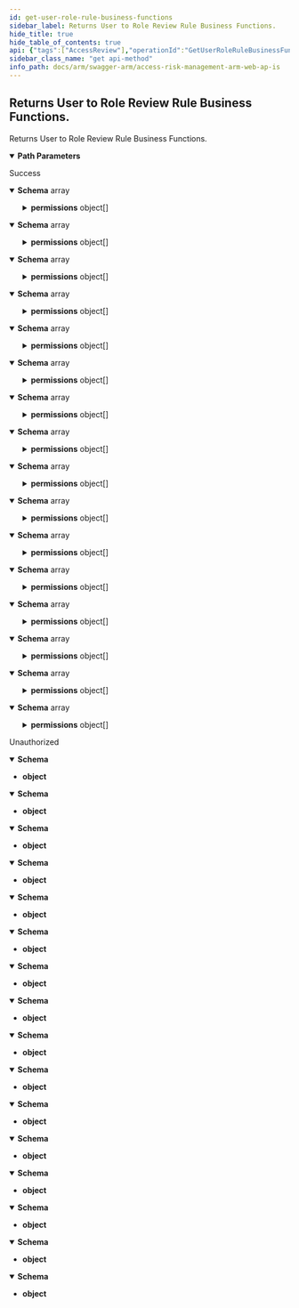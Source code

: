 ```yaml
---
id: get-user-role-rule-business-functions
sidebar_label: Returns User to Role Review Rule Business Functions.
hide_title: true
hide_table_of_contents: true
api: {"tags":["AccessReview"],"operationId":"GetUserRoleRuleBusinessFunctions","parameters":[{"name":"userRoleRuleId","in":"path","required":true,"schema":{"type":"string","format":"uuid"}}],"responses":{"200":{"description":"Success","content":{"application/json;odata.metadata=minimal;odata.streaming=true":{"schema":{"uniqueItems":false,"type":"array","items":{"type":"object","properties":{"businessFunctionCode":{"type":"string"},"businessFunctionName":{"type":"string"},"businessFunctionDescription":{"type":"string"},"authorizationObjectLogic":{"enum":["undefined","and","or"],"type":"string"},"transactionCodeLogic":{"enum":["undefined","and","or"],"type":"string"},"permissions":{"uniqueItems":false,"type":"array","items":{"type":"object","properties":{"transactionCode":{"type":"string"},"authorizationObjects":{"uniqueItems":false,"type":"array","items":{"type":"object","properties":{"authorizationObject":{"type":"string"},"authorizationFields":{"uniqueItems":false,"type":"array","items":{"type":"object","properties":{"authorizationField":{"type":"string"},"valueFrom":{"type":"string"},"valueTo":{"type":"string"}}}}}}}}}}}}}},"application/json;odata.metadata=minimal;odata.streaming=false":{"schema":{"uniqueItems":false,"type":"array","items":{"type":"object","properties":{"businessFunctionCode":{"type":"string"},"businessFunctionName":{"type":"string"},"businessFunctionDescription":{"type":"string"},"authorizationObjectLogic":{"enum":["undefined","and","or"],"type":"string"},"transactionCodeLogic":{"enum":["undefined","and","or"],"type":"string"},"permissions":{"uniqueItems":false,"type":"array","items":{"type":"object","properties":{"transactionCode":{"type":"string"},"authorizationObjects":{"uniqueItems":false,"type":"array","items":{"type":"object","properties":{"authorizationObject":{"type":"string"},"authorizationFields":{"uniqueItems":false,"type":"array","items":{"type":"object","properties":{"authorizationField":{"type":"string"},"valueFrom":{"type":"string"},"valueTo":{"type":"string"}}}}}}}}}}}}}},"application/json;odata.metadata=minimal":{"schema":{"uniqueItems":false,"type":"array","items":{"type":"object","properties":{"businessFunctionCode":{"type":"string"},"businessFunctionName":{"type":"string"},"businessFunctionDescription":{"type":"string"},"authorizationObjectLogic":{"enum":["undefined","and","or"],"type":"string"},"transactionCodeLogic":{"enum":["undefined","and","or"],"type":"string"},"permissions":{"uniqueItems":false,"type":"array","items":{"type":"object","properties":{"transactionCode":{"type":"string"},"authorizationObjects":{"uniqueItems":false,"type":"array","items":{"type":"object","properties":{"authorizationObject":{"type":"string"},"authorizationFields":{"uniqueItems":false,"type":"array","items":{"type":"object","properties":{"authorizationField":{"type":"string"},"valueFrom":{"type":"string"},"valueTo":{"type":"string"}}}}}}}}}}}}}},"application/json;odata.metadata=full;odata.streaming=true":{"schema":{"uniqueItems":false,"type":"array","items":{"type":"object","properties":{"businessFunctionCode":{"type":"string"},"businessFunctionName":{"type":"string"},"businessFunctionDescription":{"type":"string"},"authorizationObjectLogic":{"enum":["undefined","and","or"],"type":"string"},"transactionCodeLogic":{"enum":["undefined","and","or"],"type":"string"},"permissions":{"uniqueItems":false,"type":"array","items":{"type":"object","properties":{"transactionCode":{"type":"string"},"authorizationObjects":{"uniqueItems":false,"type":"array","items":{"type":"object","properties":{"authorizationObject":{"type":"string"},"authorizationFields":{"uniqueItems":false,"type":"array","items":{"type":"object","properties":{"authorizationField":{"type":"string"},"valueFrom":{"type":"string"},"valueTo":{"type":"string"}}}}}}}}}}}}}},"application/json;odata.metadata=full;odata.streaming=false":{"schema":{"uniqueItems":false,"type":"array","items":{"type":"object","properties":{"businessFunctionCode":{"type":"string"},"businessFunctionName":{"type":"string"},"businessFunctionDescription":{"type":"string"},"authorizationObjectLogic":{"enum":["undefined","and","or"],"type":"string"},"transactionCodeLogic":{"enum":["undefined","and","or"],"type":"string"},"permissions":{"uniqueItems":false,"type":"array","items":{"type":"object","properties":{"transactionCode":{"type":"string"},"authorizationObjects":{"uniqueItems":false,"type":"array","items":{"type":"object","properties":{"authorizationObject":{"type":"string"},"authorizationFields":{"uniqueItems":false,"type":"array","items":{"type":"object","properties":{"authorizationField":{"type":"string"},"valueFrom":{"type":"string"},"valueTo":{"type":"string"}}}}}}}}}}}}}},"application/json;odata.metadata=full":{"schema":{"uniqueItems":false,"type":"array","items":{"type":"object","properties":{"businessFunctionCode":{"type":"string"},"businessFunctionName":{"type":"string"},"businessFunctionDescription":{"type":"string"},"authorizationObjectLogic":{"enum":["undefined","and","or"],"type":"string"},"transactionCodeLogic":{"enum":["undefined","and","or"],"type":"string"},"permissions":{"uniqueItems":false,"type":"array","items":{"type":"object","properties":{"transactionCode":{"type":"string"},"authorizationObjects":{"uniqueItems":false,"type":"array","items":{"type":"object","properties":{"authorizationObject":{"type":"string"},"authorizationFields":{"uniqueItems":false,"type":"array","items":{"type":"object","properties":{"authorizationField":{"type":"string"},"valueFrom":{"type":"string"},"valueTo":{"type":"string"}}}}}}}}}}}}}},"application/json;odata.metadata=none;odata.streaming=true":{"schema":{"uniqueItems":false,"type":"array","items":{"type":"object","properties":{"businessFunctionCode":{"type":"string"},"businessFunctionName":{"type":"string"},"businessFunctionDescription":{"type":"string"},"authorizationObjectLogic":{"enum":["undefined","and","or"],"type":"string"},"transactionCodeLogic":{"enum":["undefined","and","or"],"type":"string"},"permissions":{"uniqueItems":false,"type":"array","items":{"type":"object","properties":{"transactionCode":{"type":"string"},"authorizationObjects":{"uniqueItems":false,"type":"array","items":{"type":"object","properties":{"authorizationObject":{"type":"string"},"authorizationFields":{"uniqueItems":false,"type":"array","items":{"type":"object","properties":{"authorizationField":{"type":"string"},"valueFrom":{"type":"string"},"valueTo":{"type":"string"}}}}}}}}}}}}}},"application/json;odata.metadata=none;odata.streaming=false":{"schema":{"uniqueItems":false,"type":"array","items":{"type":"object","properties":{"businessFunctionCode":{"type":"string"},"businessFunctionName":{"type":"string"},"businessFunctionDescription":{"type":"string"},"authorizationObjectLogic":{"enum":["undefined","and","or"],"type":"string"},"transactionCodeLogic":{"enum":["undefined","and","or"],"type":"string"},"permissions":{"uniqueItems":false,"type":"array","items":{"type":"object","properties":{"transactionCode":{"type":"string"},"authorizationObjects":{"uniqueItems":false,"type":"array","items":{"type":"object","properties":{"authorizationObject":{"type":"string"},"authorizationFields":{"uniqueItems":false,"type":"array","items":{"type":"object","properties":{"authorizationField":{"type":"string"},"valueFrom":{"type":"string"},"valueTo":{"type":"string"}}}}}}}}}}}}}},"application/json;odata.metadata=none":{"schema":{"uniqueItems":false,"type":"array","items":{"type":"object","properties":{"businessFunctionCode":{"type":"string"},"businessFunctionName":{"type":"string"},"businessFunctionDescription":{"type":"string"},"authorizationObjectLogic":{"enum":["undefined","and","or"],"type":"string"},"transactionCodeLogic":{"enum":["undefined","and","or"],"type":"string"},"permissions":{"uniqueItems":false,"type":"array","items":{"type":"object","properties":{"transactionCode":{"type":"string"},"authorizationObjects":{"uniqueItems":false,"type":"array","items":{"type":"object","properties":{"authorizationObject":{"type":"string"},"authorizationFields":{"uniqueItems":false,"type":"array","items":{"type":"object","properties":{"authorizationField":{"type":"string"},"valueFrom":{"type":"string"},"valueTo":{"type":"string"}}}}}}}}}}}}}},"application/json;odata.streaming=true":{"schema":{"uniqueItems":false,"type":"array","items":{"type":"object","properties":{"businessFunctionCode":{"type":"string"},"businessFunctionName":{"type":"string"},"businessFunctionDescription":{"type":"string"},"authorizationObjectLogic":{"enum":["undefined","and","or"],"type":"string"},"transactionCodeLogic":{"enum":["undefined","and","or"],"type":"string"},"permissions":{"uniqueItems":false,"type":"array","items":{"type":"object","properties":{"transactionCode":{"type":"string"},"authorizationObjects":{"uniqueItems":false,"type":"array","items":{"type":"object","properties":{"authorizationObject":{"type":"string"},"authorizationFields":{"uniqueItems":false,"type":"array","items":{"type":"object","properties":{"authorizationField":{"type":"string"},"valueFrom":{"type":"string"},"valueTo":{"type":"string"}}}}}}}}}}}}}},"application/json;odata.streaming=false":{"schema":{"uniqueItems":false,"type":"array","items":{"type":"object","properties":{"businessFunctionCode":{"type":"string"},"businessFunctionName":{"type":"string"},"businessFunctionDescription":{"type":"string"},"authorizationObjectLogic":{"enum":["undefined","and","or"],"type":"string"},"transactionCodeLogic":{"enum":["undefined","and","or"],"type":"string"},"permissions":{"uniqueItems":false,"type":"array","items":{"type":"object","properties":{"transactionCode":{"type":"string"},"authorizationObjects":{"uniqueItems":false,"type":"array","items":{"type":"object","properties":{"authorizationObject":{"type":"string"},"authorizationFields":{"uniqueItems":false,"type":"array","items":{"type":"object","properties":{"authorizationField":{"type":"string"},"valueFrom":{"type":"string"},"valueTo":{"type":"string"}}}}}}}}}}}}}},"application/json":{"schema":{"uniqueItems":false,"type":"array","items":{"type":"object","properties":{"businessFunctionCode":{"type":"string"},"businessFunctionName":{"type":"string"},"businessFunctionDescription":{"type":"string"},"authorizationObjectLogic":{"enum":["undefined","and","or"],"type":"string"},"transactionCodeLogic":{"enum":["undefined","and","or"],"type":"string"},"permissions":{"uniqueItems":false,"type":"array","items":{"type":"object","properties":{"transactionCode":{"type":"string"},"authorizationObjects":{"uniqueItems":false,"type":"array","items":{"type":"object","properties":{"authorizationObject":{"type":"string"},"authorizationFields":{"uniqueItems":false,"type":"array","items":{"type":"object","properties":{"authorizationField":{"type":"string"},"valueFrom":{"type":"string"},"valueTo":{"type":"string"}}}}}}}}}}}}}},"application/xml":{"schema":{"uniqueItems":false,"type":"array","items":{"type":"object","properties":{"businessFunctionCode":{"type":"string"},"businessFunctionName":{"type":"string"},"businessFunctionDescription":{"type":"string"},"authorizationObjectLogic":{"enum":["undefined","and","or"],"type":"string"},"transactionCodeLogic":{"enum":["undefined","and","or"],"type":"string"},"permissions":{"uniqueItems":false,"type":"array","items":{"type":"object","properties":{"transactionCode":{"type":"string"},"authorizationObjects":{"uniqueItems":false,"type":"array","items":{"type":"object","properties":{"authorizationObject":{"type":"string"},"authorizationFields":{"uniqueItems":false,"type":"array","items":{"type":"object","properties":{"authorizationField":{"type":"string"},"valueFrom":{"type":"string"},"valueTo":{"type":"string"}}}}}}}}}}}}}},"application/prs.odatatestxx-odata":{"schema":{"uniqueItems":false,"type":"array","items":{"type":"object","properties":{"businessFunctionCode":{"type":"string"},"businessFunctionName":{"type":"string"},"businessFunctionDescription":{"type":"string"},"authorizationObjectLogic":{"enum":["undefined","and","or"],"type":"string"},"transactionCodeLogic":{"enum":["undefined","and","or"],"type":"string"},"permissions":{"uniqueItems":false,"type":"array","items":{"type":"object","properties":{"transactionCode":{"type":"string"},"authorizationObjects":{"uniqueItems":false,"type":"array","items":{"type":"object","properties":{"authorizationObject":{"type":"string"},"authorizationFields":{"uniqueItems":false,"type":"array","items":{"type":"object","properties":{"authorizationField":{"type":"string"},"valueFrom":{"type":"string"},"valueTo":{"type":"string"}}}}}}}}}}}}}},"text/plain":{"schema":{"uniqueItems":false,"type":"array","items":{"type":"object","properties":{"businessFunctionCode":{"type":"string"},"businessFunctionName":{"type":"string"},"businessFunctionDescription":{"type":"string"},"authorizationObjectLogic":{"enum":["undefined","and","or"],"type":"string"},"transactionCodeLogic":{"enum":["undefined","and","or"],"type":"string"},"permissions":{"uniqueItems":false,"type":"array","items":{"type":"object","properties":{"transactionCode":{"type":"string"},"authorizationObjects":{"uniqueItems":false,"type":"array","items":{"type":"object","properties":{"authorizationObject":{"type":"string"},"authorizationFields":{"uniqueItems":false,"type":"array","items":{"type":"object","properties":{"authorizationField":{"type":"string"},"valueFrom":{"type":"string"},"valueTo":{"type":"string"}}}}}}}}}}}}}},"text/json":{"schema":{"uniqueItems":false,"type":"array","items":{"type":"object","properties":{"businessFunctionCode":{"type":"string"},"businessFunctionName":{"type":"string"},"businessFunctionDescription":{"type":"string"},"authorizationObjectLogic":{"enum":["undefined","and","or"],"type":"string"},"transactionCodeLogic":{"enum":["undefined","and","or"],"type":"string"},"permissions":{"uniqueItems":false,"type":"array","items":{"type":"object","properties":{"transactionCode":{"type":"string"},"authorizationObjects":{"uniqueItems":false,"type":"array","items":{"type":"object","properties":{"authorizationObject":{"type":"string"},"authorizationFields":{"uniqueItems":false,"type":"array","items":{"type":"object","properties":{"authorizationField":{"type":"string"},"valueFrom":{"type":"string"},"valueTo":{"type":"string"}}}}}}}}}}}}}}}},"401":{"description":"Unauthorized","content":{"application/json;odata.metadata=minimal;odata.streaming=true":{"schema":{"type":"object"}},"application/json;odata.metadata=minimal;odata.streaming=false":{"schema":{"type":"object"}},"application/json;odata.metadata=minimal":{"schema":{"type":"object"}},"application/json;odata.metadata=full;odata.streaming=true":{"schema":{"type":"object"}},"application/json;odata.metadata=full;odata.streaming=false":{"schema":{"type":"object"}},"application/json;odata.metadata=full":{"schema":{"type":"object"}},"application/json;odata.metadata=none;odata.streaming=true":{"schema":{"type":"object"}},"application/json;odata.metadata=none;odata.streaming=false":{"schema":{"type":"object"}},"application/json;odata.metadata=none":{"schema":{"type":"object"}},"application/json;odata.streaming=true":{"schema":{"type":"object"}},"application/json;odata.streaming=false":{"schema":{"type":"object"}},"application/json":{"schema":{"type":"object"}},"application/xml":{"schema":{"type":"object"}},"application/prs.odatatestxx-odata":{"schema":{"type":"object"}},"text/plain":{"schema":{"type":"object"}},"text/json":{"schema":{"type":"object"}}}}},"description":"Returns User to Role Review Rule Business Functions.","method":"get","path":"/api/accessReview/userToRole/businessFunctions/{userRoleRuleId}","info":{"version":"v1","title":"Access Risk Management ARM Web APIs"},"postman":{"name":"Returns User to Role Review Rule Business Functions.","description":{"type":"text/plain"},"url":{"path":["api","accessReview","userToRole","businessFunctions",":userRoleRuleId"],"host":["{{baseUrl}}"],"query":[],"variable":[{"disabled":false,"description":{"content":"(Required) ","type":"text/plain"},"type":"any","value":"","key":"userRoleRuleId"}]},"header":[{"key":"Accept","value":"application/json;odata.metadata=minimal;odata.streaming=true"}],"method":"GET"}}
sidebar_class_name: "get api-method"
info_path: docs/arm/swagger-arm/access-risk-management-arm-web-ap-is
---
```



## Returns User to Role Review Rule Business Functions.



Returns User to Role Review Rule Business Functions.

<details style={{"marginBottom":"1rem"}} data-collapsed={false} open={true}><summary style={{}}><strong>Path Parameters</strong></summary><div><ul><ParamsItem className={"paramsItem"} param={{"name":"userRoleRuleId","in":"path","required":true,"schema":{"type":"string","format":"uuid"}}}></ParamsItem></ul></div></details><div><ApiTabs><TabItem label={"200"} value={"200"}><div>

Success

</div><div><MimeTabs groupId={"mime-type"}><TabItem label={"application/json;odata.metadata=minimal;odata.streaming=true"} value={"application/json;odata.metadata=minimal;odata.streaming=true"}><SchemaTabs groupId={"schema-tabs"}><TabItem label={"Schema"} value={"Schema"}><details style={{}} data-collapsed={false} open={true}><summary style={{"textAlign":"left"}}><strong>Schema</strong><span style={{"opacity":"0.6"}}> array</span></summary><div style={{"textAlign":"left","marginLeft":"1rem"}}></div><ul style={{"marginLeft":"1rem"}}><SchemaItem collapsible={false} name={"businessFunctionCode"} required={false} schemaDescription={undefined} schemaName={"string"} qualifierMessage={undefined} defaultValue={undefined}></SchemaItem><SchemaItem collapsible={false} name={"businessFunctionName"} required={false} schemaDescription={undefined} schemaName={"string"} qualifierMessage={undefined} defaultValue={undefined}></SchemaItem><SchemaItem collapsible={false} name={"businessFunctionDescription"} required={false} schemaDescription={undefined} schemaName={"string"} qualifierMessage={undefined} defaultValue={undefined}></SchemaItem><SchemaItem collapsible={false} name={"authorizationObjectLogic"} required={false} schemaDescription={undefined} schemaName={"string"} qualifierMessage={"**Possible values:** [`undefined`, `and`, `or`]"} defaultValue={undefined}></SchemaItem><SchemaItem collapsible={false} name={"transactionCodeLogic"} required={false} schemaDescription={undefined} schemaName={"string"} qualifierMessage={"**Possible values:** [`undefined`, `and`, `or`]"} defaultValue={undefined}></SchemaItem><SchemaItem collapsible={true} className={"schemaItem"}><details style={{}}><summary style={{}}><strong>permissions</strong><span style={{"opacity":"0.6"}}> object[]</span></summary><div style={{"marginLeft":"1rem"}}><SchemaItem collapsible={false} name={"transactionCode"} required={false} schemaDescription={undefined} schemaName={"string"} qualifierMessage={undefined} defaultValue={undefined}></SchemaItem><SchemaItem collapsible={true} className={"schemaItem"}><details style={{}}><summary style={{}}><strong>authorizationObjects</strong><span style={{"opacity":"0.6"}}> object[]</span></summary><div style={{"marginLeft":"1rem"}}><SchemaItem collapsible={false} name={"authorizationObject"} required={false} schemaDescription={undefined} schemaName={"string"} qualifierMessage={undefined} defaultValue={undefined}></SchemaItem><SchemaItem collapsible={true} className={"schemaItem"}><details style={{}}><summary style={{}}><strong>authorizationFields</strong><span style={{"opacity":"0.6"}}> object[]</span></summary><div style={{"marginLeft":"1rem"}}><SchemaItem collapsible={false} name={"authorizationField"} required={false} schemaDescription={undefined} schemaName={"string"} qualifierMessage={undefined} defaultValue={undefined}></SchemaItem><SchemaItem collapsible={false} name={"valueFrom"} required={false} schemaDescription={undefined} schemaName={"string"} qualifierMessage={undefined} defaultValue={undefined}></SchemaItem><SchemaItem collapsible={false} name={"valueTo"} required={false} schemaDescription={undefined} schemaName={"string"} qualifierMessage={undefined} defaultValue={undefined}></SchemaItem></div></details></SchemaItem></div></details></SchemaItem></div></details></SchemaItem></ul></details></TabItem></SchemaTabs></TabItem><TabItem label={"application/json;odata.metadata=minimal;odata.streaming=false"} value={"application/json;odata.metadata=minimal;odata.streaming=false"}><SchemaTabs groupId={"schema-tabs"}><TabItem label={"Schema"} value={"Schema"}><details style={{}} data-collapsed={false} open={true}><summary style={{"textAlign":"left"}}><strong>Schema</strong><span style={{"opacity":"0.6"}}> array</span></summary><div style={{"textAlign":"left","marginLeft":"1rem"}}></div><ul style={{"marginLeft":"1rem"}}><SchemaItem collapsible={false} name={"businessFunctionCode"} required={false} schemaDescription={undefined} schemaName={"string"} qualifierMessage={undefined} defaultValue={undefined}></SchemaItem><SchemaItem collapsible={false} name={"businessFunctionName"} required={false} schemaDescription={undefined} schemaName={"string"} qualifierMessage={undefined} defaultValue={undefined}></SchemaItem><SchemaItem collapsible={false} name={"businessFunctionDescription"} required={false} schemaDescription={undefined} schemaName={"string"} qualifierMessage={undefined} defaultValue={undefined}></SchemaItem><SchemaItem collapsible={false} name={"authorizationObjectLogic"} required={false} schemaDescription={undefined} schemaName={"string"} qualifierMessage={"**Possible values:** [`undefined`, `and`, `or`]"} defaultValue={undefined}></SchemaItem><SchemaItem collapsible={false} name={"transactionCodeLogic"} required={false} schemaDescription={undefined} schemaName={"string"} qualifierMessage={"**Possible values:** [`undefined`, `and`, `or`]"} defaultValue={undefined}></SchemaItem><SchemaItem collapsible={true} className={"schemaItem"}><details style={{}}><summary style={{}}><strong>permissions</strong><span style={{"opacity":"0.6"}}> object[]</span></summary><div style={{"marginLeft":"1rem"}}><SchemaItem collapsible={false} name={"transactionCode"} required={false} schemaDescription={undefined} schemaName={"string"} qualifierMessage={undefined} defaultValue={undefined}></SchemaItem><SchemaItem collapsible={true} className={"schemaItem"}><details style={{}}><summary style={{}}><strong>authorizationObjects</strong><span style={{"opacity":"0.6"}}> object[]</span></summary><div style={{"marginLeft":"1rem"}}><SchemaItem collapsible={false} name={"authorizationObject"} required={false} schemaDescription={undefined} schemaName={"string"} qualifierMessage={undefined} defaultValue={undefined}></SchemaItem><SchemaItem collapsible={true} className={"schemaItem"}><details style={{}}><summary style={{}}><strong>authorizationFields</strong><span style={{"opacity":"0.6"}}> object[]</span></summary><div style={{"marginLeft":"1rem"}}><SchemaItem collapsible={false} name={"authorizationField"} required={false} schemaDescription={undefined} schemaName={"string"} qualifierMessage={undefined} defaultValue={undefined}></SchemaItem><SchemaItem collapsible={false} name={"valueFrom"} required={false} schemaDescription={undefined} schemaName={"string"} qualifierMessage={undefined} defaultValue={undefined}></SchemaItem><SchemaItem collapsible={false} name={"valueTo"} required={false} schemaDescription={undefined} schemaName={"string"} qualifierMessage={undefined} defaultValue={undefined}></SchemaItem></div></details></SchemaItem></div></details></SchemaItem></div></details></SchemaItem></ul></details></TabItem></SchemaTabs></TabItem><TabItem label={"application/json;odata.metadata=minimal"} value={"application/json;odata.metadata=minimal"}><SchemaTabs groupId={"schema-tabs"}><TabItem label={"Schema"} value={"Schema"}><details style={{}} data-collapsed={false} open={true}><summary style={{"textAlign":"left"}}><strong>Schema</strong><span style={{"opacity":"0.6"}}> array</span></summary><div style={{"textAlign":"left","marginLeft":"1rem"}}></div><ul style={{"marginLeft":"1rem"}}><SchemaItem collapsible={false} name={"businessFunctionCode"} required={false} schemaDescription={undefined} schemaName={"string"} qualifierMessage={undefined} defaultValue={undefined}></SchemaItem><SchemaItem collapsible={false} name={"businessFunctionName"} required={false} schemaDescription={undefined} schemaName={"string"} qualifierMessage={undefined} defaultValue={undefined}></SchemaItem><SchemaItem collapsible={false} name={"businessFunctionDescription"} required={false} schemaDescription={undefined} schemaName={"string"} qualifierMessage={undefined} defaultValue={undefined}></SchemaItem><SchemaItem collapsible={false} name={"authorizationObjectLogic"} required={false} schemaDescription={undefined} schemaName={"string"} qualifierMessage={"**Possible values:** [`undefined`, `and`, `or`]"} defaultValue={undefined}></SchemaItem><SchemaItem collapsible={false} name={"transactionCodeLogic"} required={false} schemaDescription={undefined} schemaName={"string"} qualifierMessage={"**Possible values:** [`undefined`, `and`, `or`]"} defaultValue={undefined}></SchemaItem><SchemaItem collapsible={true} className={"schemaItem"}><details style={{}}><summary style={{}}><strong>permissions</strong><span style={{"opacity":"0.6"}}> object[]</span></summary><div style={{"marginLeft":"1rem"}}><SchemaItem collapsible={false} name={"transactionCode"} required={false} schemaDescription={undefined} schemaName={"string"} qualifierMessage={undefined} defaultValue={undefined}></SchemaItem><SchemaItem collapsible={true} className={"schemaItem"}><details style={{}}><summary style={{}}><strong>authorizationObjects</strong><span style={{"opacity":"0.6"}}> object[]</span></summary><div style={{"marginLeft":"1rem"}}><SchemaItem collapsible={false} name={"authorizationObject"} required={false} schemaDescription={undefined} schemaName={"string"} qualifierMessage={undefined} defaultValue={undefined}></SchemaItem><SchemaItem collapsible={true} className={"schemaItem"}><details style={{}}><summary style={{}}><strong>authorizationFields</strong><span style={{"opacity":"0.6"}}> object[]</span></summary><div style={{"marginLeft":"1rem"}}><SchemaItem collapsible={false} name={"authorizationField"} required={false} schemaDescription={undefined} schemaName={"string"} qualifierMessage={undefined} defaultValue={undefined}></SchemaItem><SchemaItem collapsible={false} name={"valueFrom"} required={false} schemaDescription={undefined} schemaName={"string"} qualifierMessage={undefined} defaultValue={undefined}></SchemaItem><SchemaItem collapsible={false} name={"valueTo"} required={false} schemaDescription={undefined} schemaName={"string"} qualifierMessage={undefined} defaultValue={undefined}></SchemaItem></div></details></SchemaItem></div></details></SchemaItem></div></details></SchemaItem></ul></details></TabItem></SchemaTabs></TabItem><TabItem label={"application/json;odata.metadata=full;odata.streaming=true"} value={"application/json;odata.metadata=full;odata.streaming=true"}><SchemaTabs groupId={"schema-tabs"}><TabItem label={"Schema"} value={"Schema"}><details style={{}} data-collapsed={false} open={true}><summary style={{"textAlign":"left"}}><strong>Schema</strong><span style={{"opacity":"0.6"}}> array</span></summary><div style={{"textAlign":"left","marginLeft":"1rem"}}></div><ul style={{"marginLeft":"1rem"}}><SchemaItem collapsible={false} name={"businessFunctionCode"} required={false} schemaDescription={undefined} schemaName={"string"} qualifierMessage={undefined} defaultValue={undefined}></SchemaItem><SchemaItem collapsible={false} name={"businessFunctionName"} required={false} schemaDescription={undefined} schemaName={"string"} qualifierMessage={undefined} defaultValue={undefined}></SchemaItem><SchemaItem collapsible={false} name={"businessFunctionDescription"} required={false} schemaDescription={undefined} schemaName={"string"} qualifierMessage={undefined} defaultValue={undefined}></SchemaItem><SchemaItem collapsible={false} name={"authorizationObjectLogic"} required={false} schemaDescription={undefined} schemaName={"string"} qualifierMessage={"**Possible values:** [`undefined`, `and`, `or`]"} defaultValue={undefined}></SchemaItem><SchemaItem collapsible={false} name={"transactionCodeLogic"} required={false} schemaDescription={undefined} schemaName={"string"} qualifierMessage={"**Possible values:** [`undefined`, `and`, `or`]"} defaultValue={undefined}></SchemaItem><SchemaItem collapsible={true} className={"schemaItem"}><details style={{}}><summary style={{}}><strong>permissions</strong><span style={{"opacity":"0.6"}}> object[]</span></summary><div style={{"marginLeft":"1rem"}}><SchemaItem collapsible={false} name={"transactionCode"} required={false} schemaDescription={undefined} schemaName={"string"} qualifierMessage={undefined} defaultValue={undefined}></SchemaItem><SchemaItem collapsible={true} className={"schemaItem"}><details style={{}}><summary style={{}}><strong>authorizationObjects</strong><span style={{"opacity":"0.6"}}> object[]</span></summary><div style={{"marginLeft":"1rem"}}><SchemaItem collapsible={false} name={"authorizationObject"} required={false} schemaDescription={undefined} schemaName={"string"} qualifierMessage={undefined} defaultValue={undefined}></SchemaItem><SchemaItem collapsible={true} className={"schemaItem"}><details style={{}}><summary style={{}}><strong>authorizationFields</strong><span style={{"opacity":"0.6"}}> object[]</span></summary><div style={{"marginLeft":"1rem"}}><SchemaItem collapsible={false} name={"authorizationField"} required={false} schemaDescription={undefined} schemaName={"string"} qualifierMessage={undefined} defaultValue={undefined}></SchemaItem><SchemaItem collapsible={false} name={"valueFrom"} required={false} schemaDescription={undefined} schemaName={"string"} qualifierMessage={undefined} defaultValue={undefined}></SchemaItem><SchemaItem collapsible={false} name={"valueTo"} required={false} schemaDescription={undefined} schemaName={"string"} qualifierMessage={undefined} defaultValue={undefined}></SchemaItem></div></details></SchemaItem></div></details></SchemaItem></div></details></SchemaItem></ul></details></TabItem></SchemaTabs></TabItem><TabItem label={"application/json;odata.metadata=full;odata.streaming=false"} value={"application/json;odata.metadata=full;odata.streaming=false"}><SchemaTabs groupId={"schema-tabs"}><TabItem label={"Schema"} value={"Schema"}><details style={{}} data-collapsed={false} open={true}><summary style={{"textAlign":"left"}}><strong>Schema</strong><span style={{"opacity":"0.6"}}> array</span></summary><div style={{"textAlign":"left","marginLeft":"1rem"}}></div><ul style={{"marginLeft":"1rem"}}><SchemaItem collapsible={false} name={"businessFunctionCode"} required={false} schemaDescription={undefined} schemaName={"string"} qualifierMessage={undefined} defaultValue={undefined}></SchemaItem><SchemaItem collapsible={false} name={"businessFunctionName"} required={false} schemaDescription={undefined} schemaName={"string"} qualifierMessage={undefined} defaultValue={undefined}></SchemaItem><SchemaItem collapsible={false} name={"businessFunctionDescription"} required={false} schemaDescription={undefined} schemaName={"string"} qualifierMessage={undefined} defaultValue={undefined}></SchemaItem><SchemaItem collapsible={false} name={"authorizationObjectLogic"} required={false} schemaDescription={undefined} schemaName={"string"} qualifierMessage={"**Possible values:** [`undefined`, `and`, `or`]"} defaultValue={undefined}></SchemaItem><SchemaItem collapsible={false} name={"transactionCodeLogic"} required={false} schemaDescription={undefined} schemaName={"string"} qualifierMessage={"**Possible values:** [`undefined`, `and`, `or`]"} defaultValue={undefined}></SchemaItem><SchemaItem collapsible={true} className={"schemaItem"}><details style={{}}><summary style={{}}><strong>permissions</strong><span style={{"opacity":"0.6"}}> object[]</span></summary><div style={{"marginLeft":"1rem"}}><SchemaItem collapsible={false} name={"transactionCode"} required={false} schemaDescription={undefined} schemaName={"string"} qualifierMessage={undefined} defaultValue={undefined}></SchemaItem><SchemaItem collapsible={true} className={"schemaItem"}><details style={{}}><summary style={{}}><strong>authorizationObjects</strong><span style={{"opacity":"0.6"}}> object[]</span></summary><div style={{"marginLeft":"1rem"}}><SchemaItem collapsible={false} name={"authorizationObject"} required={false} schemaDescription={undefined} schemaName={"string"} qualifierMessage={undefined} defaultValue={undefined}></SchemaItem><SchemaItem collapsible={true} className={"schemaItem"}><details style={{}}><summary style={{}}><strong>authorizationFields</strong><span style={{"opacity":"0.6"}}> object[]</span></summary><div style={{"marginLeft":"1rem"}}><SchemaItem collapsible={false} name={"authorizationField"} required={false} schemaDescription={undefined} schemaName={"string"} qualifierMessage={undefined} defaultValue={undefined}></SchemaItem><SchemaItem collapsible={false} name={"valueFrom"} required={false} schemaDescription={undefined} schemaName={"string"} qualifierMessage={undefined} defaultValue={undefined}></SchemaItem><SchemaItem collapsible={false} name={"valueTo"} required={false} schemaDescription={undefined} schemaName={"string"} qualifierMessage={undefined} defaultValue={undefined}></SchemaItem></div></details></SchemaItem></div></details></SchemaItem></div></details></SchemaItem></ul></details></TabItem></SchemaTabs></TabItem><TabItem label={"application/json;odata.metadata=full"} value={"application/json;odata.metadata=full"}><SchemaTabs groupId={"schema-tabs"}><TabItem label={"Schema"} value={"Schema"}><details style={{}} data-collapsed={false} open={true}><summary style={{"textAlign":"left"}}><strong>Schema</strong><span style={{"opacity":"0.6"}}> array</span></summary><div style={{"textAlign":"left","marginLeft":"1rem"}}></div><ul style={{"marginLeft":"1rem"}}><SchemaItem collapsible={false} name={"businessFunctionCode"} required={false} schemaDescription={undefined} schemaName={"string"} qualifierMessage={undefined} defaultValue={undefined}></SchemaItem><SchemaItem collapsible={false} name={"businessFunctionName"} required={false} schemaDescription={undefined} schemaName={"string"} qualifierMessage={undefined} defaultValue={undefined}></SchemaItem><SchemaItem collapsible={false} name={"businessFunctionDescription"} required={false} schemaDescription={undefined} schemaName={"string"} qualifierMessage={undefined} defaultValue={undefined}></SchemaItem><SchemaItem collapsible={false} name={"authorizationObjectLogic"} required={false} schemaDescription={undefined} schemaName={"string"} qualifierMessage={"**Possible values:** [`undefined`, `and`, `or`]"} defaultValue={undefined}></SchemaItem><SchemaItem collapsible={false} name={"transactionCodeLogic"} required={false} schemaDescription={undefined} schemaName={"string"} qualifierMessage={"**Possible values:** [`undefined`, `and`, `or`]"} defaultValue={undefined}></SchemaItem><SchemaItem collapsible={true} className={"schemaItem"}><details style={{}}><summary style={{}}><strong>permissions</strong><span style={{"opacity":"0.6"}}> object[]</span></summary><div style={{"marginLeft":"1rem"}}><SchemaItem collapsible={false} name={"transactionCode"} required={false} schemaDescription={undefined} schemaName={"string"} qualifierMessage={undefined} defaultValue={undefined}></SchemaItem><SchemaItem collapsible={true} className={"schemaItem"}><details style={{}}><summary style={{}}><strong>authorizationObjects</strong><span style={{"opacity":"0.6"}}> object[]</span></summary><div style={{"marginLeft":"1rem"}}><SchemaItem collapsible={false} name={"authorizationObject"} required={false} schemaDescription={undefined} schemaName={"string"} qualifierMessage={undefined} defaultValue={undefined}></SchemaItem><SchemaItem collapsible={true} className={"schemaItem"}><details style={{}}><summary style={{}}><strong>authorizationFields</strong><span style={{"opacity":"0.6"}}> object[]</span></summary><div style={{"marginLeft":"1rem"}}><SchemaItem collapsible={false} name={"authorizationField"} required={false} schemaDescription={undefined} schemaName={"string"} qualifierMessage={undefined} defaultValue={undefined}></SchemaItem><SchemaItem collapsible={false} name={"valueFrom"} required={false} schemaDescription={undefined} schemaName={"string"} qualifierMessage={undefined} defaultValue={undefined}></SchemaItem><SchemaItem collapsible={false} name={"valueTo"} required={false} schemaDescription={undefined} schemaName={"string"} qualifierMessage={undefined} defaultValue={undefined}></SchemaItem></div></details></SchemaItem></div></details></SchemaItem></div></details></SchemaItem></ul></details></TabItem></SchemaTabs></TabItem><TabItem label={"application/json;odata.metadata=none;odata.streaming=true"} value={"application/json;odata.metadata=none;odata.streaming=true"}><SchemaTabs groupId={"schema-tabs"}><TabItem label={"Schema"} value={"Schema"}><details style={{}} data-collapsed={false} open={true}><summary style={{"textAlign":"left"}}><strong>Schema</strong><span style={{"opacity":"0.6"}}> array</span></summary><div style={{"textAlign":"left","marginLeft":"1rem"}}></div><ul style={{"marginLeft":"1rem"}}><SchemaItem collapsible={false} name={"businessFunctionCode"} required={false} schemaDescription={undefined} schemaName={"string"} qualifierMessage={undefined} defaultValue={undefined}></SchemaItem><SchemaItem collapsible={false} name={"businessFunctionName"} required={false} schemaDescription={undefined} schemaName={"string"} qualifierMessage={undefined} defaultValue={undefined}></SchemaItem><SchemaItem collapsible={false} name={"businessFunctionDescription"} required={false} schemaDescription={undefined} schemaName={"string"} qualifierMessage={undefined} defaultValue={undefined}></SchemaItem><SchemaItem collapsible={false} name={"authorizationObjectLogic"} required={false} schemaDescription={undefined} schemaName={"string"} qualifierMessage={"**Possible values:** [`undefined`, `and`, `or`]"} defaultValue={undefined}></SchemaItem><SchemaItem collapsible={false} name={"transactionCodeLogic"} required={false} schemaDescription={undefined} schemaName={"string"} qualifierMessage={"**Possible values:** [`undefined`, `and`, `or`]"} defaultValue={undefined}></SchemaItem><SchemaItem collapsible={true} className={"schemaItem"}><details style={{}}><summary style={{}}><strong>permissions</strong><span style={{"opacity":"0.6"}}> object[]</span></summary><div style={{"marginLeft":"1rem"}}><SchemaItem collapsible={false} name={"transactionCode"} required={false} schemaDescription={undefined} schemaName={"string"} qualifierMessage={undefined} defaultValue={undefined}></SchemaItem><SchemaItem collapsible={true} className={"schemaItem"}><details style={{}}><summary style={{}}><strong>authorizationObjects</strong><span style={{"opacity":"0.6"}}> object[]</span></summary><div style={{"marginLeft":"1rem"}}><SchemaItem collapsible={false} name={"authorizationObject"} required={false} schemaDescription={undefined} schemaName={"string"} qualifierMessage={undefined} defaultValue={undefined}></SchemaItem><SchemaItem collapsible={true} className={"schemaItem"}><details style={{}}><summary style={{}}><strong>authorizationFields</strong><span style={{"opacity":"0.6"}}> object[]</span></summary><div style={{"marginLeft":"1rem"}}><SchemaItem collapsible={false} name={"authorizationField"} required={false} schemaDescription={undefined} schemaName={"string"} qualifierMessage={undefined} defaultValue={undefined}></SchemaItem><SchemaItem collapsible={false} name={"valueFrom"} required={false} schemaDescription={undefined} schemaName={"string"} qualifierMessage={undefined} defaultValue={undefined}></SchemaItem><SchemaItem collapsible={false} name={"valueTo"} required={false} schemaDescription={undefined} schemaName={"string"} qualifierMessage={undefined} defaultValue={undefined}></SchemaItem></div></details></SchemaItem></div></details></SchemaItem></div></details></SchemaItem></ul></details></TabItem></SchemaTabs></TabItem><TabItem label={"application/json;odata.metadata=none;odata.streaming=false"} value={"application/json;odata.metadata=none;odata.streaming=false"}><SchemaTabs groupId={"schema-tabs"}><TabItem label={"Schema"} value={"Schema"}><details style={{}} data-collapsed={false} open={true}><summary style={{"textAlign":"left"}}><strong>Schema</strong><span style={{"opacity":"0.6"}}> array</span></summary><div style={{"textAlign":"left","marginLeft":"1rem"}}></div><ul style={{"marginLeft":"1rem"}}><SchemaItem collapsible={false} name={"businessFunctionCode"} required={false} schemaDescription={undefined} schemaName={"string"} qualifierMessage={undefined} defaultValue={undefined}></SchemaItem><SchemaItem collapsible={false} name={"businessFunctionName"} required={false} schemaDescription={undefined} schemaName={"string"} qualifierMessage={undefined} defaultValue={undefined}></SchemaItem><SchemaItem collapsible={false} name={"businessFunctionDescription"} required={false} schemaDescription={undefined} schemaName={"string"} qualifierMessage={undefined} defaultValue={undefined}></SchemaItem><SchemaItem collapsible={false} name={"authorizationObjectLogic"} required={false} schemaDescription={undefined} schemaName={"string"} qualifierMessage={"**Possible values:** [`undefined`, `and`, `or`]"} defaultValue={undefined}></SchemaItem><SchemaItem collapsible={false} name={"transactionCodeLogic"} required={false} schemaDescription={undefined} schemaName={"string"} qualifierMessage={"**Possible values:** [`undefined`, `and`, `or`]"} defaultValue={undefined}></SchemaItem><SchemaItem collapsible={true} className={"schemaItem"}><details style={{}}><summary style={{}}><strong>permissions</strong><span style={{"opacity":"0.6"}}> object[]</span></summary><div style={{"marginLeft":"1rem"}}><SchemaItem collapsible={false} name={"transactionCode"} required={false} schemaDescription={undefined} schemaName={"string"} qualifierMessage={undefined} defaultValue={undefined}></SchemaItem><SchemaItem collapsible={true} className={"schemaItem"}><details style={{}}><summary style={{}}><strong>authorizationObjects</strong><span style={{"opacity":"0.6"}}> object[]</span></summary><div style={{"marginLeft":"1rem"}}><SchemaItem collapsible={false} name={"authorizationObject"} required={false} schemaDescription={undefined} schemaName={"string"} qualifierMessage={undefined} defaultValue={undefined}></SchemaItem><SchemaItem collapsible={true} className={"schemaItem"}><details style={{}}><summary style={{}}><strong>authorizationFields</strong><span style={{"opacity":"0.6"}}> object[]</span></summary><div style={{"marginLeft":"1rem"}}><SchemaItem collapsible={false} name={"authorizationField"} required={false} schemaDescription={undefined} schemaName={"string"} qualifierMessage={undefined} defaultValue={undefined}></SchemaItem><SchemaItem collapsible={false} name={"valueFrom"} required={false} schemaDescription={undefined} schemaName={"string"} qualifierMessage={undefined} defaultValue={undefined}></SchemaItem><SchemaItem collapsible={false} name={"valueTo"} required={false} schemaDescription={undefined} schemaName={"string"} qualifierMessage={undefined} defaultValue={undefined}></SchemaItem></div></details></SchemaItem></div></details></SchemaItem></div></details></SchemaItem></ul></details></TabItem></SchemaTabs></TabItem><TabItem label={"application/json;odata.metadata=none"} value={"application/json;odata.metadata=none"}><SchemaTabs groupId={"schema-tabs"}><TabItem label={"Schema"} value={"Schema"}><details style={{}} data-collapsed={false} open={true}><summary style={{"textAlign":"left"}}><strong>Schema</strong><span style={{"opacity":"0.6"}}> array</span></summary><div style={{"textAlign":"left","marginLeft":"1rem"}}></div><ul style={{"marginLeft":"1rem"}}><SchemaItem collapsible={false} name={"businessFunctionCode"} required={false} schemaDescription={undefined} schemaName={"string"} qualifierMessage={undefined} defaultValue={undefined}></SchemaItem><SchemaItem collapsible={false} name={"businessFunctionName"} required={false} schemaDescription={undefined} schemaName={"string"} qualifierMessage={undefined} defaultValue={undefined}></SchemaItem><SchemaItem collapsible={false} name={"businessFunctionDescription"} required={false} schemaDescription={undefined} schemaName={"string"} qualifierMessage={undefined} defaultValue={undefined}></SchemaItem><SchemaItem collapsible={false} name={"authorizationObjectLogic"} required={false} schemaDescription={undefined} schemaName={"string"} qualifierMessage={"**Possible values:** [`undefined`, `and`, `or`]"} defaultValue={undefined}></SchemaItem><SchemaItem collapsible={false} name={"transactionCodeLogic"} required={false} schemaDescription={undefined} schemaName={"string"} qualifierMessage={"**Possible values:** [`undefined`, `and`, `or`]"} defaultValue={undefined}></SchemaItem><SchemaItem collapsible={true} className={"schemaItem"}><details style={{}}><summary style={{}}><strong>permissions</strong><span style={{"opacity":"0.6"}}> object[]</span></summary><div style={{"marginLeft":"1rem"}}><SchemaItem collapsible={false} name={"transactionCode"} required={false} schemaDescription={undefined} schemaName={"string"} qualifierMessage={undefined} defaultValue={undefined}></SchemaItem><SchemaItem collapsible={true} className={"schemaItem"}><details style={{}}><summary style={{}}><strong>authorizationObjects</strong><span style={{"opacity":"0.6"}}> object[]</span></summary><div style={{"marginLeft":"1rem"}}><SchemaItem collapsible={false} name={"authorizationObject"} required={false} schemaDescription={undefined} schemaName={"string"} qualifierMessage={undefined} defaultValue={undefined}></SchemaItem><SchemaItem collapsible={true} className={"schemaItem"}><details style={{}}><summary style={{}}><strong>authorizationFields</strong><span style={{"opacity":"0.6"}}> object[]</span></summary><div style={{"marginLeft":"1rem"}}><SchemaItem collapsible={false} name={"authorizationField"} required={false} schemaDescription={undefined} schemaName={"string"} qualifierMessage={undefined} defaultValue={undefined}></SchemaItem><SchemaItem collapsible={false} name={"valueFrom"} required={false} schemaDescription={undefined} schemaName={"string"} qualifierMessage={undefined} defaultValue={undefined}></SchemaItem><SchemaItem collapsible={false} name={"valueTo"} required={false} schemaDescription={undefined} schemaName={"string"} qualifierMessage={undefined} defaultValue={undefined}></SchemaItem></div></details></SchemaItem></div></details></SchemaItem></div></details></SchemaItem></ul></details></TabItem></SchemaTabs></TabItem><TabItem label={"application/json;odata.streaming=true"} value={"application/json;odata.streaming=true"}><SchemaTabs groupId={"schema-tabs"}><TabItem label={"Schema"} value={"Schema"}><details style={{}} data-collapsed={false} open={true}><summary style={{"textAlign":"left"}}><strong>Schema</strong><span style={{"opacity":"0.6"}}> array</span></summary><div style={{"textAlign":"left","marginLeft":"1rem"}}></div><ul style={{"marginLeft":"1rem"}}><SchemaItem collapsible={false} name={"businessFunctionCode"} required={false} schemaDescription={undefined} schemaName={"string"} qualifierMessage={undefined} defaultValue={undefined}></SchemaItem><SchemaItem collapsible={false} name={"businessFunctionName"} required={false} schemaDescription={undefined} schemaName={"string"} qualifierMessage={undefined} defaultValue={undefined}></SchemaItem><SchemaItem collapsible={false} name={"businessFunctionDescription"} required={false} schemaDescription={undefined} schemaName={"string"} qualifierMessage={undefined} defaultValue={undefined}></SchemaItem><SchemaItem collapsible={false} name={"authorizationObjectLogic"} required={false} schemaDescription={undefined} schemaName={"string"} qualifierMessage={"**Possible values:** [`undefined`, `and`, `or`]"} defaultValue={undefined}></SchemaItem><SchemaItem collapsible={false} name={"transactionCodeLogic"} required={false} schemaDescription={undefined} schemaName={"string"} qualifierMessage={"**Possible values:** [`undefined`, `and`, `or`]"} defaultValue={undefined}></SchemaItem><SchemaItem collapsible={true} className={"schemaItem"}><details style={{}}><summary style={{}}><strong>permissions</strong><span style={{"opacity":"0.6"}}> object[]</span></summary><div style={{"marginLeft":"1rem"}}><SchemaItem collapsible={false} name={"transactionCode"} required={false} schemaDescription={undefined} schemaName={"string"} qualifierMessage={undefined} defaultValue={undefined}></SchemaItem><SchemaItem collapsible={true} className={"schemaItem"}><details style={{}}><summary style={{}}><strong>authorizationObjects</strong><span style={{"opacity":"0.6"}}> object[]</span></summary><div style={{"marginLeft":"1rem"}}><SchemaItem collapsible={false} name={"authorizationObject"} required={false} schemaDescription={undefined} schemaName={"string"} qualifierMessage={undefined} defaultValue={undefined}></SchemaItem><SchemaItem collapsible={true} className={"schemaItem"}><details style={{}}><summary style={{}}><strong>authorizationFields</strong><span style={{"opacity":"0.6"}}> object[]</span></summary><div style={{"marginLeft":"1rem"}}><SchemaItem collapsible={false} name={"authorizationField"} required={false} schemaDescription={undefined} schemaName={"string"} qualifierMessage={undefined} defaultValue={undefined}></SchemaItem><SchemaItem collapsible={false} name={"valueFrom"} required={false} schemaDescription={undefined} schemaName={"string"} qualifierMessage={undefined} defaultValue={undefined}></SchemaItem><SchemaItem collapsible={false} name={"valueTo"} required={false} schemaDescription={undefined} schemaName={"string"} qualifierMessage={undefined} defaultValue={undefined}></SchemaItem></div></details></SchemaItem></div></details></SchemaItem></div></details></SchemaItem></ul></details></TabItem></SchemaTabs></TabItem><TabItem label={"application/json;odata.streaming=false"} value={"application/json;odata.streaming=false"}><SchemaTabs groupId={"schema-tabs"}><TabItem label={"Schema"} value={"Schema"}><details style={{}} data-collapsed={false} open={true}><summary style={{"textAlign":"left"}}><strong>Schema</strong><span style={{"opacity":"0.6"}}> array</span></summary><div style={{"textAlign":"left","marginLeft":"1rem"}}></div><ul style={{"marginLeft":"1rem"}}><SchemaItem collapsible={false} name={"businessFunctionCode"} required={false} schemaDescription={undefined} schemaName={"string"} qualifierMessage={undefined} defaultValue={undefined}></SchemaItem><SchemaItem collapsible={false} name={"businessFunctionName"} required={false} schemaDescription={undefined} schemaName={"string"} qualifierMessage={undefined} defaultValue={undefined}></SchemaItem><SchemaItem collapsible={false} name={"businessFunctionDescription"} required={false} schemaDescription={undefined} schemaName={"string"} qualifierMessage={undefined} defaultValue={undefined}></SchemaItem><SchemaItem collapsible={false} name={"authorizationObjectLogic"} required={false} schemaDescription={undefined} schemaName={"string"} qualifierMessage={"**Possible values:** [`undefined`, `and`, `or`]"} defaultValue={undefined}></SchemaItem><SchemaItem collapsible={false} name={"transactionCodeLogic"} required={false} schemaDescription={undefined} schemaName={"string"} qualifierMessage={"**Possible values:** [`undefined`, `and`, `or`]"} defaultValue={undefined}></SchemaItem><SchemaItem collapsible={true} className={"schemaItem"}><details style={{}}><summary style={{}}><strong>permissions</strong><span style={{"opacity":"0.6"}}> object[]</span></summary><div style={{"marginLeft":"1rem"}}><SchemaItem collapsible={false} name={"transactionCode"} required={false} schemaDescription={undefined} schemaName={"string"} qualifierMessage={undefined} defaultValue={undefined}></SchemaItem><SchemaItem collapsible={true} className={"schemaItem"}><details style={{}}><summary style={{}}><strong>authorizationObjects</strong><span style={{"opacity":"0.6"}}> object[]</span></summary><div style={{"marginLeft":"1rem"}}><SchemaItem collapsible={false} name={"authorizationObject"} required={false} schemaDescription={undefined} schemaName={"string"} qualifierMessage={undefined} defaultValue={undefined}></SchemaItem><SchemaItem collapsible={true} className={"schemaItem"}><details style={{}}><summary style={{}}><strong>authorizationFields</strong><span style={{"opacity":"0.6"}}> object[]</span></summary><div style={{"marginLeft":"1rem"}}><SchemaItem collapsible={false} name={"authorizationField"} required={false} schemaDescription={undefined} schemaName={"string"} qualifierMessage={undefined} defaultValue={undefined}></SchemaItem><SchemaItem collapsible={false} name={"valueFrom"} required={false} schemaDescription={undefined} schemaName={"string"} qualifierMessage={undefined} defaultValue={undefined}></SchemaItem><SchemaItem collapsible={false} name={"valueTo"} required={false} schemaDescription={undefined} schemaName={"string"} qualifierMessage={undefined} defaultValue={undefined}></SchemaItem></div></details></SchemaItem></div></details></SchemaItem></div></details></SchemaItem></ul></details></TabItem></SchemaTabs></TabItem><TabItem label={"application/json"} value={"application/json"}><SchemaTabs groupId={"schema-tabs"}><TabItem label={"Schema"} value={"Schema"}><details style={{}} data-collapsed={false} open={true}><summary style={{"textAlign":"left"}}><strong>Schema</strong><span style={{"opacity":"0.6"}}> array</span></summary><div style={{"textAlign":"left","marginLeft":"1rem"}}></div><ul style={{"marginLeft":"1rem"}}><SchemaItem collapsible={false} name={"businessFunctionCode"} required={false} schemaDescription={undefined} schemaName={"string"} qualifierMessage={undefined} defaultValue={undefined}></SchemaItem><SchemaItem collapsible={false} name={"businessFunctionName"} required={false} schemaDescription={undefined} schemaName={"string"} qualifierMessage={undefined} defaultValue={undefined}></SchemaItem><SchemaItem collapsible={false} name={"businessFunctionDescription"} required={false} schemaDescription={undefined} schemaName={"string"} qualifierMessage={undefined} defaultValue={undefined}></SchemaItem><SchemaItem collapsible={false} name={"authorizationObjectLogic"} required={false} schemaDescription={undefined} schemaName={"string"} qualifierMessage={"**Possible values:** [`undefined`, `and`, `or`]"} defaultValue={undefined}></SchemaItem><SchemaItem collapsible={false} name={"transactionCodeLogic"} required={false} schemaDescription={undefined} schemaName={"string"} qualifierMessage={"**Possible values:** [`undefined`, `and`, `or`]"} defaultValue={undefined}></SchemaItem><SchemaItem collapsible={true} className={"schemaItem"}><details style={{}}><summary style={{}}><strong>permissions</strong><span style={{"opacity":"0.6"}}> object[]</span></summary><div style={{"marginLeft":"1rem"}}><SchemaItem collapsible={false} name={"transactionCode"} required={false} schemaDescription={undefined} schemaName={"string"} qualifierMessage={undefined} defaultValue={undefined}></SchemaItem><SchemaItem collapsible={true} className={"schemaItem"}><details style={{}}><summary style={{}}><strong>authorizationObjects</strong><span style={{"opacity":"0.6"}}> object[]</span></summary><div style={{"marginLeft":"1rem"}}><SchemaItem collapsible={false} name={"authorizationObject"} required={false} schemaDescription={undefined} schemaName={"string"} qualifierMessage={undefined} defaultValue={undefined}></SchemaItem><SchemaItem collapsible={true} className={"schemaItem"}><details style={{}}><summary style={{}}><strong>authorizationFields</strong><span style={{"opacity":"0.6"}}> object[]</span></summary><div style={{"marginLeft":"1rem"}}><SchemaItem collapsible={false} name={"authorizationField"} required={false} schemaDescription={undefined} schemaName={"string"} qualifierMessage={undefined} defaultValue={undefined}></SchemaItem><SchemaItem collapsible={false} name={"valueFrom"} required={false} schemaDescription={undefined} schemaName={"string"} qualifierMessage={undefined} defaultValue={undefined}></SchemaItem><SchemaItem collapsible={false} name={"valueTo"} required={false} schemaDescription={undefined} schemaName={"string"} qualifierMessage={undefined} defaultValue={undefined}></SchemaItem></div></details></SchemaItem></div></details></SchemaItem></div></details></SchemaItem></ul></details></TabItem></SchemaTabs></TabItem><TabItem label={"application/xml"} value={"application/xml"}><SchemaTabs groupId={"schema-tabs"}><TabItem label={"Schema"} value={"Schema"}><details style={{}} data-collapsed={false} open={true}><summary style={{"textAlign":"left"}}><strong>Schema</strong><span style={{"opacity":"0.6"}}> array</span></summary><div style={{"textAlign":"left","marginLeft":"1rem"}}></div><ul style={{"marginLeft":"1rem"}}><SchemaItem collapsible={false} name={"businessFunctionCode"} required={false} schemaDescription={undefined} schemaName={"string"} qualifierMessage={undefined} defaultValue={undefined}></SchemaItem><SchemaItem collapsible={false} name={"businessFunctionName"} required={false} schemaDescription={undefined} schemaName={"string"} qualifierMessage={undefined} defaultValue={undefined}></SchemaItem><SchemaItem collapsible={false} name={"businessFunctionDescription"} required={false} schemaDescription={undefined} schemaName={"string"} qualifierMessage={undefined} defaultValue={undefined}></SchemaItem><SchemaItem collapsible={false} name={"authorizationObjectLogic"} required={false} schemaDescription={undefined} schemaName={"string"} qualifierMessage={"**Possible values:** [`undefined`, `and`, `or`]"} defaultValue={undefined}></SchemaItem><SchemaItem collapsible={false} name={"transactionCodeLogic"} required={false} schemaDescription={undefined} schemaName={"string"} qualifierMessage={"**Possible values:** [`undefined`, `and`, `or`]"} defaultValue={undefined}></SchemaItem><SchemaItem collapsible={true} className={"schemaItem"}><details style={{}}><summary style={{}}><strong>permissions</strong><span style={{"opacity":"0.6"}}> object[]</span></summary><div style={{"marginLeft":"1rem"}}><SchemaItem collapsible={false} name={"transactionCode"} required={false} schemaDescription={undefined} schemaName={"string"} qualifierMessage={undefined} defaultValue={undefined}></SchemaItem><SchemaItem collapsible={true} className={"schemaItem"}><details style={{}}><summary style={{}}><strong>authorizationObjects</strong><span style={{"opacity":"0.6"}}> object[]</span></summary><div style={{"marginLeft":"1rem"}}><SchemaItem collapsible={false} name={"authorizationObject"} required={false} schemaDescription={undefined} schemaName={"string"} qualifierMessage={undefined} defaultValue={undefined}></SchemaItem><SchemaItem collapsible={true} className={"schemaItem"}><details style={{}}><summary style={{}}><strong>authorizationFields</strong><span style={{"opacity":"0.6"}}> object[]</span></summary><div style={{"marginLeft":"1rem"}}><SchemaItem collapsible={false} name={"authorizationField"} required={false} schemaDescription={undefined} schemaName={"string"} qualifierMessage={undefined} defaultValue={undefined}></SchemaItem><SchemaItem collapsible={false} name={"valueFrom"} required={false} schemaDescription={undefined} schemaName={"string"} qualifierMessage={undefined} defaultValue={undefined}></SchemaItem><SchemaItem collapsible={false} name={"valueTo"} required={false} schemaDescription={undefined} schemaName={"string"} qualifierMessage={undefined} defaultValue={undefined}></SchemaItem></div></details></SchemaItem></div></details></SchemaItem></div></details></SchemaItem></ul></details></TabItem></SchemaTabs></TabItem><TabItem label={"application/prs.odatatestxx-odata"} value={"application/prs.odatatestxx-odata"}><SchemaTabs groupId={"schema-tabs"}><TabItem label={"Schema"} value={"Schema"}><details style={{}} data-collapsed={false} open={true}><summary style={{"textAlign":"left"}}><strong>Schema</strong><span style={{"opacity":"0.6"}}> array</span></summary><div style={{"textAlign":"left","marginLeft":"1rem"}}></div><ul style={{"marginLeft":"1rem"}}><SchemaItem collapsible={false} name={"businessFunctionCode"} required={false} schemaDescription={undefined} schemaName={"string"} qualifierMessage={undefined} defaultValue={undefined}></SchemaItem><SchemaItem collapsible={false} name={"businessFunctionName"} required={false} schemaDescription={undefined} schemaName={"string"} qualifierMessage={undefined} defaultValue={undefined}></SchemaItem><SchemaItem collapsible={false} name={"businessFunctionDescription"} required={false} schemaDescription={undefined} schemaName={"string"} qualifierMessage={undefined} defaultValue={undefined}></SchemaItem><SchemaItem collapsible={false} name={"authorizationObjectLogic"} required={false} schemaDescription={undefined} schemaName={"string"} qualifierMessage={"**Possible values:** [`undefined`, `and`, `or`]"} defaultValue={undefined}></SchemaItem><SchemaItem collapsible={false} name={"transactionCodeLogic"} required={false} schemaDescription={undefined} schemaName={"string"} qualifierMessage={"**Possible values:** [`undefined`, `and`, `or`]"} defaultValue={undefined}></SchemaItem><SchemaItem collapsible={true} className={"schemaItem"}><details style={{}}><summary style={{}}><strong>permissions</strong><span style={{"opacity":"0.6"}}> object[]</span></summary><div style={{"marginLeft":"1rem"}}><SchemaItem collapsible={false} name={"transactionCode"} required={false} schemaDescription={undefined} schemaName={"string"} qualifierMessage={undefined} defaultValue={undefined}></SchemaItem><SchemaItem collapsible={true} className={"schemaItem"}><details style={{}}><summary style={{}}><strong>authorizationObjects</strong><span style={{"opacity":"0.6"}}> object[]</span></summary><div style={{"marginLeft":"1rem"}}><SchemaItem collapsible={false} name={"authorizationObject"} required={false} schemaDescription={undefined} schemaName={"string"} qualifierMessage={undefined} defaultValue={undefined}></SchemaItem><SchemaItem collapsible={true} className={"schemaItem"}><details style={{}}><summary style={{}}><strong>authorizationFields</strong><span style={{"opacity":"0.6"}}> object[]</span></summary><div style={{"marginLeft":"1rem"}}><SchemaItem collapsible={false} name={"authorizationField"} required={false} schemaDescription={undefined} schemaName={"string"} qualifierMessage={undefined} defaultValue={undefined}></SchemaItem><SchemaItem collapsible={false} name={"valueFrom"} required={false} schemaDescription={undefined} schemaName={"string"} qualifierMessage={undefined} defaultValue={undefined}></SchemaItem><SchemaItem collapsible={false} name={"valueTo"} required={false} schemaDescription={undefined} schemaName={"string"} qualifierMessage={undefined} defaultValue={undefined}></SchemaItem></div></details></SchemaItem></div></details></SchemaItem></div></details></SchemaItem></ul></details></TabItem></SchemaTabs></TabItem><TabItem label={"text/plain"} value={"text/plain"}><SchemaTabs groupId={"schema-tabs"}><TabItem label={"Schema"} value={"Schema"}><details style={{}} data-collapsed={false} open={true}><summary style={{"textAlign":"left"}}><strong>Schema</strong><span style={{"opacity":"0.6"}}> array</span></summary><div style={{"textAlign":"left","marginLeft":"1rem"}}></div><ul style={{"marginLeft":"1rem"}}><SchemaItem collapsible={false} name={"businessFunctionCode"} required={false} schemaDescription={undefined} schemaName={"string"} qualifierMessage={undefined} defaultValue={undefined}></SchemaItem><SchemaItem collapsible={false} name={"businessFunctionName"} required={false} schemaDescription={undefined} schemaName={"string"} qualifierMessage={undefined} defaultValue={undefined}></SchemaItem><SchemaItem collapsible={false} name={"businessFunctionDescription"} required={false} schemaDescription={undefined} schemaName={"string"} qualifierMessage={undefined} defaultValue={undefined}></SchemaItem><SchemaItem collapsible={false} name={"authorizationObjectLogic"} required={false} schemaDescription={undefined} schemaName={"string"} qualifierMessage={"**Possible values:** [`undefined`, `and`, `or`]"} defaultValue={undefined}></SchemaItem><SchemaItem collapsible={false} name={"transactionCodeLogic"} required={false} schemaDescription={undefined} schemaName={"string"} qualifierMessage={"**Possible values:** [`undefined`, `and`, `or`]"} defaultValue={undefined}></SchemaItem><SchemaItem collapsible={true} className={"schemaItem"}><details style={{}}><summary style={{}}><strong>permissions</strong><span style={{"opacity":"0.6"}}> object[]</span></summary><div style={{"marginLeft":"1rem"}}><SchemaItem collapsible={false} name={"transactionCode"} required={false} schemaDescription={undefined} schemaName={"string"} qualifierMessage={undefined} defaultValue={undefined}></SchemaItem><SchemaItem collapsible={true} className={"schemaItem"}><details style={{}}><summary style={{}}><strong>authorizationObjects</strong><span style={{"opacity":"0.6"}}> object[]</span></summary><div style={{"marginLeft":"1rem"}}><SchemaItem collapsible={false} name={"authorizationObject"} required={false} schemaDescription={undefined} schemaName={"string"} qualifierMessage={undefined} defaultValue={undefined}></SchemaItem><SchemaItem collapsible={true} className={"schemaItem"}><details style={{}}><summary style={{}}><strong>authorizationFields</strong><span style={{"opacity":"0.6"}}> object[]</span></summary><div style={{"marginLeft":"1rem"}}><SchemaItem collapsible={false} name={"authorizationField"} required={false} schemaDescription={undefined} schemaName={"string"} qualifierMessage={undefined} defaultValue={undefined}></SchemaItem><SchemaItem collapsible={false} name={"valueFrom"} required={false} schemaDescription={undefined} schemaName={"string"} qualifierMessage={undefined} defaultValue={undefined}></SchemaItem><SchemaItem collapsible={false} name={"valueTo"} required={false} schemaDescription={undefined} schemaName={"string"} qualifierMessage={undefined} defaultValue={undefined}></SchemaItem></div></details></SchemaItem></div></details></SchemaItem></div></details></SchemaItem></ul></details></TabItem></SchemaTabs></TabItem><TabItem label={"text/json"} value={"text/json"}><SchemaTabs groupId={"schema-tabs"}><TabItem label={"Schema"} value={"Schema"}><details style={{}} data-collapsed={false} open={true}><summary style={{"textAlign":"left"}}><strong>Schema</strong><span style={{"opacity":"0.6"}}> array</span></summary><div style={{"textAlign":"left","marginLeft":"1rem"}}></div><ul style={{"marginLeft":"1rem"}}><SchemaItem collapsible={false} name={"businessFunctionCode"} required={false} schemaDescription={undefined} schemaName={"string"} qualifierMessage={undefined} defaultValue={undefined}></SchemaItem><SchemaItem collapsible={false} name={"businessFunctionName"} required={false} schemaDescription={undefined} schemaName={"string"} qualifierMessage={undefined} defaultValue={undefined}></SchemaItem><SchemaItem collapsible={false} name={"businessFunctionDescription"} required={false} schemaDescription={undefined} schemaName={"string"} qualifierMessage={undefined} defaultValue={undefined}></SchemaItem><SchemaItem collapsible={false} name={"authorizationObjectLogic"} required={false} schemaDescription={undefined} schemaName={"string"} qualifierMessage={"**Possible values:** [`undefined`, `and`, `or`]"} defaultValue={undefined}></SchemaItem><SchemaItem collapsible={false} name={"transactionCodeLogic"} required={false} schemaDescription={undefined} schemaName={"string"} qualifierMessage={"**Possible values:** [`undefined`, `and`, `or`]"} defaultValue={undefined}></SchemaItem><SchemaItem collapsible={true} className={"schemaItem"}><details style={{}}><summary style={{}}><strong>permissions</strong><span style={{"opacity":"0.6"}}> object[]</span></summary><div style={{"marginLeft":"1rem"}}><SchemaItem collapsible={false} name={"transactionCode"} required={false} schemaDescription={undefined} schemaName={"string"} qualifierMessage={undefined} defaultValue={undefined}></SchemaItem><SchemaItem collapsible={true} className={"schemaItem"}><details style={{}}><summary style={{}}><strong>authorizationObjects</strong><span style={{"opacity":"0.6"}}> object[]</span></summary><div style={{"marginLeft":"1rem"}}><SchemaItem collapsible={false} name={"authorizationObject"} required={false} schemaDescription={undefined} schemaName={"string"} qualifierMessage={undefined} defaultValue={undefined}></SchemaItem><SchemaItem collapsible={true} className={"schemaItem"}><details style={{}}><summary style={{}}><strong>authorizationFields</strong><span style={{"opacity":"0.6"}}> object[]</span></summary><div style={{"marginLeft":"1rem"}}><SchemaItem collapsible={false} name={"authorizationField"} required={false} schemaDescription={undefined} schemaName={"string"} qualifierMessage={undefined} defaultValue={undefined}></SchemaItem><SchemaItem collapsible={false} name={"valueFrom"} required={false} schemaDescription={undefined} schemaName={"string"} qualifierMessage={undefined} defaultValue={undefined}></SchemaItem><SchemaItem collapsible={false} name={"valueTo"} required={false} schemaDescription={undefined} schemaName={"string"} qualifierMessage={undefined} defaultValue={undefined}></SchemaItem></div></details></SchemaItem></div></details></SchemaItem></div></details></SchemaItem></ul></details></TabItem></SchemaTabs></TabItem></MimeTabs></div></TabItem><TabItem label={"401"} value={"401"}><div>

Unauthorized

</div><div><MimeTabs groupId={"mime-type"}><TabItem label={"application/json;odata.metadata=minimal;odata.streaming=true"} value={"application/json;odata.metadata=minimal;odata.streaming=true"}><SchemaTabs groupId={"schema-tabs"}><TabItem label={"Schema"} value={"Schema"}><details style={{}} data-collapsed={false} open={true}><summary style={{"textAlign":"left"}}><strong>Schema</strong></summary><div style={{"textAlign":"left","marginLeft":"1rem"}}></div><ul style={{"marginLeft":"1rem"}}><li><div><strong>object</strong></div></li></ul></details></TabItem></SchemaTabs></TabItem><TabItem label={"application/json;odata.metadata=minimal;odata.streaming=false"} value={"application/json;odata.metadata=minimal;odata.streaming=false"}><SchemaTabs groupId={"schema-tabs"}><TabItem label={"Schema"} value={"Schema"}><details style={{}} data-collapsed={false} open={true}><summary style={{"textAlign":"left"}}><strong>Schema</strong></summary><div style={{"textAlign":"left","marginLeft":"1rem"}}></div><ul style={{"marginLeft":"1rem"}}><li><div><strong>object</strong></div></li></ul></details></TabItem></SchemaTabs></TabItem><TabItem label={"application/json;odata.metadata=minimal"} value={"application/json;odata.metadata=minimal"}><SchemaTabs groupId={"schema-tabs"}><TabItem label={"Schema"} value={"Schema"}><details style={{}} data-collapsed={false} open={true}><summary style={{"textAlign":"left"}}><strong>Schema</strong></summary><div style={{"textAlign":"left","marginLeft":"1rem"}}></div><ul style={{"marginLeft":"1rem"}}><li><div><strong>object</strong></div></li></ul></details></TabItem></SchemaTabs></TabItem><TabItem label={"application/json;odata.metadata=full;odata.streaming=true"} value={"application/json;odata.metadata=full;odata.streaming=true"}><SchemaTabs groupId={"schema-tabs"}><TabItem label={"Schema"} value={"Schema"}><details style={{}} data-collapsed={false} open={true}><summary style={{"textAlign":"left"}}><strong>Schema</strong></summary><div style={{"textAlign":"left","marginLeft":"1rem"}}></div><ul style={{"marginLeft":"1rem"}}><li><div><strong>object</strong></div></li></ul></details></TabItem></SchemaTabs></TabItem><TabItem label={"application/json;odata.metadata=full;odata.streaming=false"} value={"application/json;odata.metadata=full;odata.streaming=false"}><SchemaTabs groupId={"schema-tabs"}><TabItem label={"Schema"} value={"Schema"}><details style={{}} data-collapsed={false} open={true}><summary style={{"textAlign":"left"}}><strong>Schema</strong></summary><div style={{"textAlign":"left","marginLeft":"1rem"}}></div><ul style={{"marginLeft":"1rem"}}><li><div><strong>object</strong></div></li></ul></details></TabItem></SchemaTabs></TabItem><TabItem label={"application/json;odata.metadata=full"} value={"application/json;odata.metadata=full"}><SchemaTabs groupId={"schema-tabs"}><TabItem label={"Schema"} value={"Schema"}><details style={{}} data-collapsed={false} open={true}><summary style={{"textAlign":"left"}}><strong>Schema</strong></summary><div style={{"textAlign":"left","marginLeft":"1rem"}}></div><ul style={{"marginLeft":"1rem"}}><li><div><strong>object</strong></div></li></ul></details></TabItem></SchemaTabs></TabItem><TabItem label={"application/json;odata.metadata=none;odata.streaming=true"} value={"application/json;odata.metadata=none;odata.streaming=true"}><SchemaTabs groupId={"schema-tabs"}><TabItem label={"Schema"} value={"Schema"}><details style={{}} data-collapsed={false} open={true}><summary style={{"textAlign":"left"}}><strong>Schema</strong></summary><div style={{"textAlign":"left","marginLeft":"1rem"}}></div><ul style={{"marginLeft":"1rem"}}><li><div><strong>object</strong></div></li></ul></details></TabItem></SchemaTabs></TabItem><TabItem label={"application/json;odata.metadata=none;odata.streaming=false"} value={"application/json;odata.metadata=none;odata.streaming=false"}><SchemaTabs groupId={"schema-tabs"}><TabItem label={"Schema"} value={"Schema"}><details style={{}} data-collapsed={false} open={true}><summary style={{"textAlign":"left"}}><strong>Schema</strong></summary><div style={{"textAlign":"left","marginLeft":"1rem"}}></div><ul style={{"marginLeft":"1rem"}}><li><div><strong>object</strong></div></li></ul></details></TabItem></SchemaTabs></TabItem><TabItem label={"application/json;odata.metadata=none"} value={"application/json;odata.metadata=none"}><SchemaTabs groupId={"schema-tabs"}><TabItem label={"Schema"} value={"Schema"}><details style={{}} data-collapsed={false} open={true}><summary style={{"textAlign":"left"}}><strong>Schema</strong></summary><div style={{"textAlign":"left","marginLeft":"1rem"}}></div><ul style={{"marginLeft":"1rem"}}><li><div><strong>object</strong></div></li></ul></details></TabItem></SchemaTabs></TabItem><TabItem label={"application/json;odata.streaming=true"} value={"application/json;odata.streaming=true"}><SchemaTabs groupId={"schema-tabs"}><TabItem label={"Schema"} value={"Schema"}><details style={{}} data-collapsed={false} open={true}><summary style={{"textAlign":"left"}}><strong>Schema</strong></summary><div style={{"textAlign":"left","marginLeft":"1rem"}}></div><ul style={{"marginLeft":"1rem"}}><li><div><strong>object</strong></div></li></ul></details></TabItem></SchemaTabs></TabItem><TabItem label={"application/json;odata.streaming=false"} value={"application/json;odata.streaming=false"}><SchemaTabs groupId={"schema-tabs"}><TabItem label={"Schema"} value={"Schema"}><details style={{}} data-collapsed={false} open={true}><summary style={{"textAlign":"left"}}><strong>Schema</strong></summary><div style={{"textAlign":"left","marginLeft":"1rem"}}></div><ul style={{"marginLeft":"1rem"}}><li><div><strong>object</strong></div></li></ul></details></TabItem></SchemaTabs></TabItem><TabItem label={"application/json"} value={"application/json"}><SchemaTabs groupId={"schema-tabs"}><TabItem label={"Schema"} value={"Schema"}><details style={{}} data-collapsed={false} open={true}><summary style={{"textAlign":"left"}}><strong>Schema</strong></summary><div style={{"textAlign":"left","marginLeft":"1rem"}}></div><ul style={{"marginLeft":"1rem"}}><li><div><strong>object</strong></div></li></ul></details></TabItem></SchemaTabs></TabItem><TabItem label={"application/xml"} value={"application/xml"}><SchemaTabs groupId={"schema-tabs"}><TabItem label={"Schema"} value={"Schema"}><details style={{}} data-collapsed={false} open={true}><summary style={{"textAlign":"left"}}><strong>Schema</strong></summary><div style={{"textAlign":"left","marginLeft":"1rem"}}></div><ul style={{"marginLeft":"1rem"}}><li><div><strong>object</strong></div></li></ul></details></TabItem></SchemaTabs></TabItem><TabItem label={"application/prs.odatatestxx-odata"} value={"application/prs.odatatestxx-odata"}><SchemaTabs groupId={"schema-tabs"}><TabItem label={"Schema"} value={"Schema"}><details style={{}} data-collapsed={false} open={true}><summary style={{"textAlign":"left"}}><strong>Schema</strong></summary><div style={{"textAlign":"left","marginLeft":"1rem"}}></div><ul style={{"marginLeft":"1rem"}}><li><div><strong>object</strong></div></li></ul></details></TabItem></SchemaTabs></TabItem><TabItem label={"text/plain"} value={"text/plain"}><SchemaTabs groupId={"schema-tabs"}><TabItem label={"Schema"} value={"Schema"}><details style={{}} data-collapsed={false} open={true}><summary style={{"textAlign":"left"}}><strong>Schema</strong></summary><div style={{"textAlign":"left","marginLeft":"1rem"}}></div><ul style={{"marginLeft":"1rem"}}><li><div><strong>object</strong></div></li></ul></details></TabItem></SchemaTabs></TabItem><TabItem label={"text/json"} value={"text/json"}><SchemaTabs groupId={"schema-tabs"}><TabItem label={"Schema"} value={"Schema"}><details style={{}} data-collapsed={false} open={true}><summary style={{"textAlign":"left"}}><strong>Schema</strong></summary><div style={{"textAlign":"left","marginLeft":"1rem"}}></div><ul style={{"marginLeft":"1rem"}}><li><div><strong>object</strong></div></li></ul></details></TabItem></SchemaTabs></TabItem></MimeTabs></div></TabItem></ApiTabs></div>
      